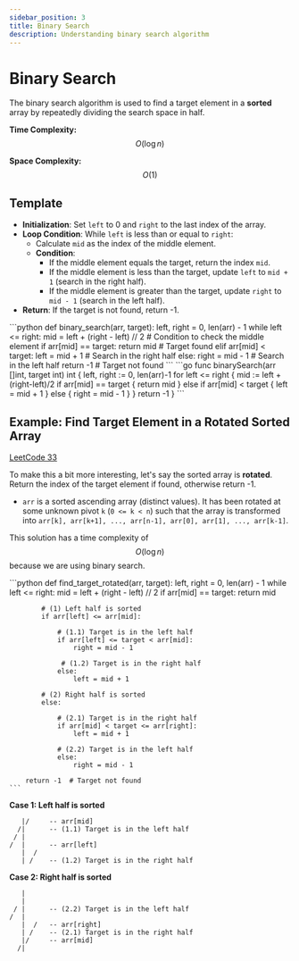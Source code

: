 ```yaml
---
sidebar_position: 3
title: Binary Search
description: Understanding binary search algorithm
---
```



# Binary Search

The binary search algorithm is used to find a target element in a **sorted** array by repeatedly dividing the search space in half.

**Time Complexity:** $$O(\log n)$$

**Space Complexity:** $$O(1)$$

## Template

- **Initialization**: Set `left` to 0 and `right` to the last index of the array.
- **Loop Condition**: While `left` is less than or equal to `right`:
  - Calculate `mid` as the index of the middle element.
  - **Condition**:
    - If the middle element equals the target, return the index `mid`.
    - If the middle element is less than the target, update `left` to `mid + 1` (search in the right half).
    - If the middle element is greater than the target, update `right` to `mid - 1` (search in the left half).
- **Return**: If the target is not found, return -1.

<Tabs>
  <TabItem value="py" label="Python">
    ```python
    def binary_search(arr, target):
        left, right = 0, len(arr) - 1
        while left <= right:
            mid = left + (right - left) // 2
            # Condition to check the middle element
            if arr[mid] == target:
                return mid  # Target found
            elif arr[mid] < target:
                left = mid + 1  # Search in the right half
            else:
                right = mid - 1  # Search in the left half
        return -1  # Target not found
    ```
  </TabItem>
  <TabItem value="ts" label="Golang">
    ```go
    func binarySearch(arr []int, target int) int {
        left, right := 0, len(arr)-1
        for left <= right {
            mid := left + (right-left)/2
            if arr[mid] == target {
                return mid
            } else if arr[mid] < target {
                left = mid + 1
            } else {
                right = mid - 1
            }
        }
        return -1
    }
    ```
  </TabItem>
</Tabs>

## Example: Find Target Element in a **Rotated** Sorted Array

[LeetCode 33](https://leetcode.com/problems/search-in-rotated-sorted-array/)

To make this a bit more interesting, let's say the sorted array is **rotated**. Return the index of the target element if found, otherwise return -1.

- `arr` is a sorted ascending array (distinct values). It has been rotated at some unknown pivot `k` (`0 <= k < n`) such that the array is transformed into `arr[k], arr[k+1], ..., arr[n-1], arr[0], arr[1], ..., arr[k-1]`.

This solution has a time complexity of $$O(\log n)$$ because we are using binary search.

<Tabs>
  <TabItem value="py" label="Python">
    ```python
    def find_target_rotated(arr, target):
        left, right = 0, len(arr) - 1
        while left <= right:
            mid = left + (right - left) // 2
            if arr[mid] == target:
                return mid
            
            # (1) Left half is sorted
            if arr[left] <= arr[mid]:

                # (1.1) Target is in the left half
                if arr[left] <= target < arr[mid]:
                    right = mid - 1

                 # (1.2) Target is in the right half
                else:
                    left = mid + 1

            # (2) Right half is sorted
            else:

                # (2.1) Target is in the right half 
                if arr[mid] < target <= arr[right]:
                    left = mid + 1

                # (2.2) Target is in the left half
                else:
                    right = mid - 1

        return -1  # Target not found
    ```
  </TabItem>
</Tabs>


**Case 1: Left half is sorted**
```
   |/     -- arr[mid]
  /|      -- (1.1) Target is in the left half
 / |
/  |      -- arr[left]
   |  /
   | /    -- (1.2) Target is in the right half
```

**Case 2: Right half is sorted**
```
   |
   |
 / |      -- (2.2) Target is in the left half
/  |      
   |  /   -- arr[right]
   | /    -- (2.1) Target is in the right half
   |/     -- arr[mid]
  /|     
```

